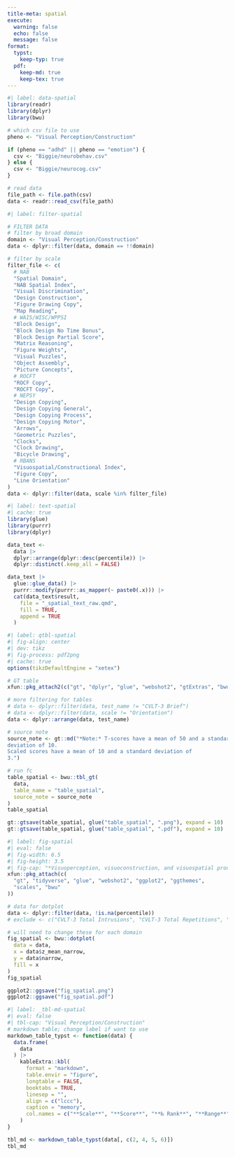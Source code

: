 ```yaml
---
title-meta: spatial
execute:
  warning: false
  echo: false
  message: false
format:
  typst:
    keep-typ: true
  pdf:
    keep-md: true
    keep-tex: true
---
```


<!-- ### Visual Perception/Construction -->

```r
#| label: data-spatial
library(readr)
library(dplyr)
library(bwu)

# which csv file to use
pheno <- "Visual Perception/Construction"

if (pheno == "adhd" || pheno == "emotion") {
  csv <- "Biggie/neurobehav.csv"
} else {
  csv <- "Biggie/neurocog.csv"
}

# read data
file_path <- file.path(csv)
data <- readr::read_csv(file_path)
```

```r
#| label: filter-spatial

# FILTER DATA
# filter by broad domain
domain <- "Visual Perception/Construction"
data <- dplyr::filter(data, domain == !!domain)

# filter by scale
filter_file <- c(
  # NAB
  "Spatial Domain",
  "NAB Spatial Index",
  "Visual Discrimination",
  "Design Construction",
  "Figure Drawing Copy",
  "Map Reading",
  # WAIS/WISC/WPPSI
  "Block Design",
  "Block Design No Time Bonus",
  "Block Design Partial Score",
  "Matrix Reasoning",
  "Figure Weights",
  "Visual Puzzles",
  "Object Assembly",
  "Picture Concepts",
  # ROCFT
  "ROCF Copy",
  "ROCFT Copy",
  # NEPSY
  "Design Copying",
  "Design Copying General",
  "Design Copying Process",
  "Design Copying Motor",
  "Arrows",
  "Geometric Puzzles",
  "Clocks",
  "Clock Drawing",
  "Bicycle Drawing",
  # RBANS
  "Visuospatial/Constructional Index",
  "Figure Copy",
  "Line Orientation"
)
data <- dplyr::filter(data, scale %in% filter_file)
```

```r
#| label: text-spatial
#| cache: true
library(glue)
library(purrr)
library(dplyr)

data_text <-
  data |>
  dplyr::arrange(dplyr::desc(percentile)) |>
  dplyr::distinct(.keep_all = FALSE)

data_text |>
  glue::glue_data() |>
  purrr::modify(purrr::as_mapper(~ paste0(.x))) |>
  cat(data_text$result,
    file = "_spatial_text_raw.qmd",
    fill = TRUE,
    append = TRUE
  )
```

```r
#| label: qtbl-spatial
#| fig-align: center
#| dev: tikz
#| fig-process: pdf2png
#| cache: true
options(tikzDefaultEngine = "xetex")

# GT table
xfun::pkg_attach2(c("gt", "dplyr", "glue", "webshot2", "gtExtras", "bwu"))

# more filtering for tables
# data <- dplyr::filter(data, test_name != "CVLT-3 Brief")
# data <- dplyr::filter(data, scale != "Orientation")
data <- dplyr::arrange(data, test_name)

# source note
source_note <- gt::md("*Note:* T-scores have a mean of 50 and a standard
deviation of 10.  
Scaled scores have a mean of 10 and a standard deviation of
3.")

# run fc
table_spatial <- bwu::tbl_gt(
  data,
  table_name = "table_spatial",
  source_note = source_note
)
table_spatial

gt::gtsave(table_spatial, glue("table_spatial", ".png"), expand = 10)
gt::gtsave(table_spatial, glue("table_spatial", ".pdf"), expand = 10)

```

```{=typst}
<qtbl-spatial>
#figure([#image("table_spatial.png", width: 70%)],
  caption: [
    Visuospatial processing test scores
  ],
  kind: "qtbl",
  supplement: [Table],
)
```

```r
#| label: fig-spatial
#| eval: false
#| fig-width: 6.5
#| fig-height: 3.5
#| fig-cap: "*Visuoperception, visuoconstruction, and visuospatial processing* refer to abilities such as mentally visualizing how objects should look from different angles, visualizing how to put objects together so that they fit correctly, and being able to accurately and efficiently copy and/or reproduce visual-spatial information onto paper."
xfun::pkg_attach(c(
  "gt", "tidyverse", "glue", "webshot2", "ggplot2", "ggthemes",
  "scales", "bwu"
))

# data for dotplot
data <- dplyr::filter(data, !is.na(percentile))
# exclude <- c("CVLT-3 Total Intrusions", "CVLT-3 Total Repetitions", "CVLT-3 Forced-Choice Recognition Hits")

# will need to change these for each domain
fig_spatial <- bwu::dotplot(
  data = data,
  x = data$z_mean_narrow,
  y = data$narrow,
  fill = x
)
fig_spatial

ggplot2::ggsave("fig_spatial.png")
ggplot2::ggsave("fig_spatial.pdf")

```

```r
#| label: _tbl-md-spatial
#| eval: false
#| tbl-cap: "Visual Perception/Construction"
# markdown table; change label if want to use
markdown_table_typst <- function(data) {
  data.frame(
    data
  ) |>
    kableExtra::kbl(
      format = "markdown",
      table.envir = "figure",
      longtable = FALSE,
      booktabs = TRUE,
      linesep = "",
      align = c("lccc"),
      caption = "memory",
      col.names = c("**Scale**", "**Score**", "**‰ Rank**", "**Range**")
    )
}

tbl_md <- markdown_table_typst(data[, c(2, 4, 5, 6)])
tbl_md
```
